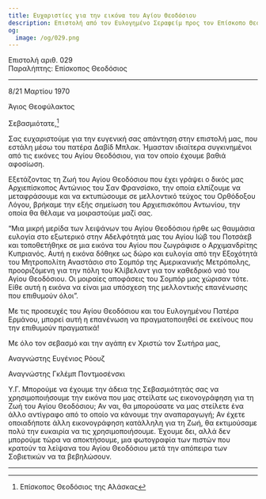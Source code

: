 ```yaml
---
title: Ευχαριστίες για την εικόνα του Αγίου Θεοδόσιου
description: Επιστολή από τον Ευλογημένο Σεραφείμ προς τον Επίσκοπο Θεοδόσιο.
og:
  image: /og/029.png
---
```


<div style={{textAlign:'right', fontFamily:'monospace'}}>Επιστολή αριθ. 029</div>
<div style={{textAlign:'left', fontFamily:'monospace'}}>Παραλήπτης: Επίσκοπος Θεοδόσιος</div>

---

8/21 Μαρτίου 1970

Άγιος Θεοφύλακτος

Σεβασμιότατε,[^1]

Σας ευχαριστούμε για την ευγενική σας απάντηση στην επιστολή μας, που εστάλη μέσω του πατέρα Δαβίδ Μπλακ. Ήμασταν ιδιαίτερα συγκινημένοι από τις εικόνες του Αγίου Θεοδόσιου, για τον οποίο έχουμε βαθιά αφοσίωση.

Εξετάζοντας τη Ζωή του Αγίου Θεοδόσιου που έχει γράψει ο δικός μας Αρχιεπίσκοπος Αντώνιος του Σαν Φρανσίσκο, την οποία ελπίζουμε να μεταφράσουμε και να εκτυπώσουμε σε μελλοντικό τεύχος του Ορθόδοξου Λόγου, βρήκαμε την εξής σημείωση του Αρχιεπισκόπου Αντωνίου, την οποία θα θέλαμε να μοιραστούμε μαζί σας.

“Μια μικρή μερίδα των λειψάνων του Αγίου Θεοδόσιου ήρθε ως θαυμάσια ευλογία στο εξωτερικό στην Αδελφότητά μας του Αγίου Ιώβ του Ποτσάεβ και τοποθετήθηκε σε μια εικόνα του Αγίου που ζωγράφισε ο Αρχιμανδρίτης Κυπριανός. Αυτή η εικόνα δόθηκε ως δώρο και ευλογία από την Εξοχότητά του Μητροπολίτη Αναστάσιο στο Σομπόρ της Αμερικανικής Μετρόπολης, προοριζόμενη για την πόλη του Κλίβελαντ για τον καθεδρικό ναό του Αγίου Θεοδόσιου. Οι μοιραίες αποφάσεις του Σομπόρ μας χώρισαν τότε. Είθε αυτή η εικόνα να είναι μια υπόσχεση της μελλοντικής επανένωσης που επιθυμούν όλοι”.

Με τις προσευχές του Αγίου Θεοδόσιου και του Ευλογημένου Πατέρα Ερμάνου, μπορεί αυτή η επανένωση να πραγματοποιηθεί σε εκείνους που την επιθυμούν πραγματικά!

Με όλο τον σεβασμό και την αγάπη εν Χριστώ τον Σωτήρα μας,

Αναγνώστης Ευγένιος Ρόουζ

Αναγνώστης Γκλέμπ Ποντμοσένσκι

Υ.Γ. Μπορούμε να έχουμε την άδεια της Σεβασμιότητάς σας να χρησιμοποιήσουμε την εικόνα που μας στείλατε ως εικονογράφηση για τη Ζωή του Αγίου Θεοδόσιου; Αν ναι, θα μπορούσατε να μας στείλετε ένα άλλο αντίγραφο από το οποίο να κάνουμε την αναπαραγωγή; Αν έχετε οποιαδήποτε άλλη εικονογράφηση κατάλληλη για τη Ζωή, θα εκτιμούσαμε πολύ την ευκαιρία να τις χρησιμοποιήσουμε. Έχουμε δει, αλλά δεν μπορούμε τώρα να αποκτήσουμε, μια φωτογραφία των πιστών που κρατούν τα λείψανα του Αγίου Θεοδόσιου μετά την απόπειρα των Σοβιετικών να τα βεβηλώσουν.

---

[^1]: Επίσκοπος Θεοδόσιος της Αλάσκας